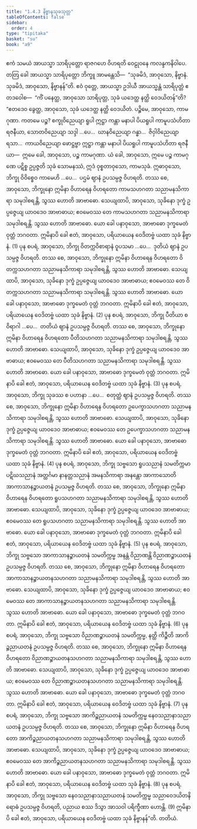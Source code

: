 ```yaml
---
title: "1.4.3 နိဗ္ဗာနသုခသုတ္တ"
tableOfContents: false
sidebar:
  order: 4
type: "tipitaka"
basket: "su"
book: "a9"
---
```



<DynamicBreadcrumb />

<Division number="34" book="a9">

<Paragraph number="259" book="a9">
ဧကံ သမယံ အာယသ္မာ သာရိပုတ္တော ရာဇဂဟေ ဝိဟရတိ ဝေဠုဝနေ ကလန္ဒကနိဝါပေ. တတြ ခေါ အာယသ္မာ သာရိပုတ္တော ဘိက္ခူ အာမန္တေသိ—  “သုခမိဒံ, အာဝုသော, နိဗ္ဗာနံ. သုခမိဒံ, အာဝုသော, နိဗ္ဗာနန်”တိ. ဧဝံ ဝုတ္တေ, အာယသ္မာ ဥဒါယီ အာယသ္မန္တံ သာရိပုတ္တံ ဧတဒဝေါစ—  “ကိံ ပနေတ္ထ, အာဝုသော သာရိပုတ္တ, သုခံ ယဒေတ္ထ နတ္ထိ ဝေဒယိတန်”တိ? “ဧတဒေဝ ခွေတ္ထ, အာဝုသော, သုခံ ယဒေတ္ထ နတ္ထိ ဝေဒယိတံ. ပဉ္စိမေ, အာဝုသော, ကာမဂုဏာ. ကတမေ ပဉ္စ? စက္ခုဝိညေယျာ ရူပါ ဣဋ္ဌာ ကန္တာ မနာပါ ပိယရူပါ ကာမူပသံဟိတာ ရဇနီယာ, သောတဝိညေယျာ သဒ္ဒါ …ပေ…  ဃာနဝိညေယျာ ဂန္ဓာ…  ဇိဝှါဝိညေယျာ ရသာ…  ကာယဝိညေယျာ ဖောဋ္ဌဗ္ဗာ ဣဋ္ဌာ ကန္တာ မနာပါ ပိယရူပါ ကာမူပသံဟိတာ ရဇနီယာ—  ဣမေ ခေါ, အာဝုသော, ပဉ္စ ကာမဂုဏာ. ယံ ခေါ, အာဝုသော, ဣမေ ပဉ္စ ကာမဂုဏေ ပဋိစ္စ ဥပ္ပဇ္ဇတိ သုခံ သောမနဿံ, ဣဒံ ဝုစ္စတာဝုသော, ကာမသုခံ.
</Paragraph>

<Paragraph number="260" book="a9">
ဣဓာဝုသော, ဘိက္ခု ဝိဝိစ္စေဝ ကာမေဟိ …ပေ…  ပဌမံ ဈာနံ ဥပသမ္ပဇ္ဇ ဝိဟရတိ. တဿ စေ, အာဝုသော, ဘိက္ခုနော ဣမိနာ ဝိဟာရေန ဝိဟရတော ကာမသဟဂတာ သညာမနသိကာရာ သမုဒါစရန္တိ, သွဿ ဟောတိ အာဗာဓော. သေယျထာပိ, အာဝုသော, သုခိနော ဒုက္ခံ ဥပ္ပဇ္ဇေယျ ယာဝဒေဝ အာဗာဓာယ; ဧဝမေဝဿ တေ ကာမသဟဂတာ သညာမနသိကာရာ သမုဒါစရန္တိ. သွဿ ဟောတိ အာဗာဓော. ယော ခေါ ပနာဝုသော, အာဗာဓော ဒုက္ခမေတံ ဝုတ္တံ ဘဂဝတာ. ဣမိနာပိ ခေါ ဧတံ, အာဝုသော, ပရိယာယေန ဝေဒိတဗ္ဗံ ယထာ သုခံ နိဗ္ဗာနံ. (1)
</Paragraph>

<Paragraph number="261" book="a9">
ပုန စပရံ, အာဝုသော, ဘိက္ခု ဝိတက္ကဝိစာရာနံ ဝူပသမာ …ပေ…  ဒုတိယံ ဈာနံ ဥပသမ္ပဇ္ဇ ဝိဟရတိ. တဿ စေ, အာဝုသော, ဘိက္ခုနော ဣမိနာ ဝိဟာရေန ဝိဟရတော ဝိတက္ကသဟဂတာ သညာမနသိကာရာ သမုဒါစရန္တိ, သွဿ ဟောတိ အာဗာဓော. သေယျထာပိ, အာဝုသော, သုခိနော ဒုက္ခံ ဥပ္ပဇ္ဇေယျ ယာဝဒေဝ အာဗာဓာယ; ဧဝမေဝဿ တေ ဝိတက္ကသဟဂတာ သညာမနသိကာရာ သမုဒါစရန္တိ. သွဿ ဟောတိ အာဗာဓော. ယော ခေါ ပနာဝုသော, အာဗာဓော ဒုက္ခမေတံ ဝုတ္တံ ဘဂဝတာ. ဣမိနာပိ ခေါ ဧတံ, အာဝုသော, ပရိယာယေန ဝေဒိတဗ္ဗံ ယထာ သုခံ နိဗ္ဗာနံ. (2)
</Paragraph>

<Paragraph number="262" book="a9">
ပုန စပရံ, အာဝုသော, ဘိက္ခု ပီတိယာ စ ဝိရာဂါ …ပေ…  တတိယံ ဈာနံ ဥပသမ္ပဇ္ဇ ဝိဟရတိ. တဿ စေ, အာဝုသော, ဘိက္ခုနော ဣမိနာ ဝိဟာရေန ဝိဟရတော ပီတိသဟဂတာ သညာမနသိကာရာ သမုဒါစရန္တိ, သွဿ ဟောတိ အာဗာဓော. သေယျထာပိ, အာဝုသော, သုခိနော ဒုက္ခံ ဥပ္ပဇ္ဇေယျ ယာဝဒေဝ အာဗာဓာယ; ဧဝမေဝဿ တေ ပီတိသဟဂတာ သညာမနသိကာရာ သမုဒါစရန္တိ. သွဿ ဟောတိ အာဗာဓော. ယော ခေါ ပနာဝုသော, အာဗာဓော ဒုက္ခမေတံ ဝုတ္တံ ဘဂဝတာ. ဣမိနာပိ ခေါ ဧတံ, အာဝုသော, ပရိယာယေန ဝေဒိတဗ္ဗံ ယထာ သုခံ နိဗ္ဗာနံ. (3)
</Paragraph>

<Paragraph number="263" book="a9">
ပုန စပရံ, အာဝုသော, ဘိက္ခု သုခဿ စ ပဟာနာ …ပေ…  စတုတ္ထံ ဈာနံ ဥပသမ္ပဇ္ဇ ဝိဟရတိ. တဿ စေ, အာဝုသော, ဘိက္ခုနော ဣမိနာ ဝိဟာရေန ဝိဟရတော ဥပေက္ခာသဟဂတာ သညာမနသိကာရာ သမုဒါစရန္တိ, သွဿ ဟောတိ အာဗာဓော. သေယျထာပိ, အာဝုသော, သုခိနော ဒုက္ခံ ဥပ္ပဇ္ဇေယျ ယာဝဒေဝ အာဗာဓာယ; ဧဝမေဝဿ တေ ဥပေက္ခာသဟဂတာ သညာမနသိကာရာ သမုဒါစရန္တိ. သွဿ ဟောတိ အာဗာဓော. ယော ခေါ ပနာဝုသော, အာဗာဓော ဒုက္ခမေတံ ဝုတ္တံ ဘဂဝတာ. ဣမိနာပိ ခေါ ဧတံ, အာဝုသော, ပရိယာယေန ဝေဒိတဗ္ဗံ ယထာ သုခံ နိဗ္ဗာနံ. (4)
</Paragraph>

<Paragraph number="264" book="a9">
ပုန စပရံ, အာဝုသော, ဘိက္ခု သဗ္ဗသော ရူပသညာနံ သမတိက္ကမာ ပဋိဃသညာနံ အတ္ထင်္ဂမာ နာနတ္တသညာနံ အမနသိကာရာ အနန္တော အာကာသောတိ အာကာသာနဉ္စာယတနံ ဥပသမ္ပဇ္ဇ ဝိဟရတိ. တဿ စေ, အာဝုသော, ဘိက္ခုနော ဣမိနာ ဝိဟာရေန ဝိဟရတော ရူပသဟဂတာ သညာမနသိကာရာ သမုဒါစရန္တိ, သွဿ ဟောတိ အာဗာဓော. သေယျထာပိ, အာဝုသော, သုခိနော ဒုက္ခံ ဥပ္ပဇ္ဇေယျ ယာဝဒေဝ အာဗာဓာယ; ဧဝမေဝဿ တေ ရူပသဟဂတာ သညာမနသိကာရာ သမုဒါစရန္တိ. သွဿ ဟောတိ အာဗာဓော. ယော ခေါ ပနာဝုသော, အာဗာဓော ဒုက္ခမေတံ ဝုတ္တံ ဘဂဝတာ. ဣမိနာပိ ခေါ ဧတံ, အာဝုသော, ပရိယာယေန ဝေဒိတဗ္ဗံ ယထာ သုခံ နိဗ္ဗာနံ. (5)
</Paragraph>

<Paragraph number="265" book="a9">
ပုန စပရံ, အာဝုသော, ဘိက္ခု သဗ္ဗသော အာကာသာနဉ္စာယတနံ သမတိက္ကမ္မ အနန္တံ ဝိညာဏန္တိ ဝိညာဏဉ္စာယတနံ ဥပသမ္ပဇ္ဇ ဝိဟရတိ. တဿ စေ, အာဝုသော, ဘိက္ခုနော ဣမိနာ ဝိဟာရေန ဝိဟရတော အာကာသာနဉ္စာယတနသဟဂတာ သညာမနသိကာရာ သမုဒါစရန္တိ, သွဿ ဟောတိ အာဗာဓော. သေယျထာပိ, အာဝုသော, သုခိနော ဒုက္ခံ ဥပ္ပဇ္ဇေယျ ယာဝဒေဝ အာဗာဓာယ; ဧဝမေဝဿ တေ အာကာသာနဉ္စာယတနသဟဂတာ သညာမနသိကာရာ သမုဒါစရန္တိ. သွဿ ဟောတိ အာဗာဓော. ယော ခေါ ပနာဝုသော, အာဗာဓော ဒုက္ခမေတံ ဝုတ္တံ ဘဂဝတာ. ဣမိနာပိ ခေါ ဧတံ, အာဝုသော, ပရိယာယေန ဝေဒိတဗ္ဗံ ယထာ သုခံ နိဗ္ဗာနံ. (6)
</Paragraph>

<Paragraph number="266" book="a9">
ပုန စပရံ, အာဝုသော, ဘိက္ခု သဗ္ဗသော ဝိညာဏဉ္စာယတနံ သမတိက္ကမ္မ, နတ္ထိ ကိဉ္စီတိ အာကိဉ္စညာယတနံ ဥပသမ္ပဇ္ဇ ဝိဟရတိ. တဿ စေ, အာဝုသော, ဘိက္ခုနော ဣမိနာ ဝိဟာရေန ဝိဟရတော ဝိညာဏဉ္စာယတနသဟဂတာ သညာမနသိကာရာ သမုဒါစရန္တိ, သွဿ ဟောတိ အာဗာဓော. သေယျထာပိ, အာဝုသော, သုခိနော ဒုက္ခံ ဥပ္ပဇ္ဇေယျ ယာဝဒေဝ အာဗာဓာယ; ဧဝမေဝဿ တေ ဝိညာဏဉ္စာယတနသဟဂတာ သညာမနသိကာရာ သမုဒါစရန္တိ. သွဿ ဟောတိ အာဗာဓော. ယော ခေါ ပနာဝုသော, အာဗာဓော ဒုက္ခမေတံ ဝုတ္တံ ဘဂဝတာ. ဣမိနာပိ ခေါ ဧတံ, အာဝုသော, ပရိယာယေန ဝေဒိတဗ္ဗံ ယထာ သုခံ နိဗ္ဗာနံ. (7)
</Paragraph>

<Paragraph number="267" book="a9">
ပုန စပရံ, အာဝုသော, ဘိက္ခု သဗ္ဗသော အာကိဉ္စညာယတနံ သမတိက္ကမ္မ နေဝသညာနာသညာယတနံ ဥပသမ္ပဇ္ဇ ဝိဟရတိ. တဿ စေ, အာဝုသော, ဘိက္ခုနော ဣမိနာ ဝိဟာရေန ဝိဟရတော အာကိဉ္စညာယတနသဟဂတာ သညာမနသိကာရာ သမုဒါစရန္တိ, သွဿ ဟောတိ အာဗာဓော. သေယျထာပိ, အာဝုသော, သုခိနော ဒုက္ခံ ဥပ္ပဇ္ဇေယျ ယာဝဒေဝ အာဗာဓာယ; ဧဝမေဝဿ တေ အာကိဉ္စညာယတနသဟဂတာ သညာမနသိကာရာ သမုဒါစရန္တိ. သွဿ ဟောတိ အာဗာဓော. ယော ခေါ ပနာဝုသော, အာဗာဓော ဒုက္ခမေတံ ဝုတ္တံ ဘဂဝတာ. ဣမိနာပိ ခေါ ဧတံ, အာဝုသော, ပရိယာယေန ဝေဒိတဗ္ဗံ ယထာ သုခံ နိဗ္ဗာနံ. (8)
</Paragraph>

<Paragraph number="268" book="a9">
ပုန စပရံ, အာဝုသော, ဘိက္ခု သဗ္ဗသော နေဝသညာနာသညာယတနံ သမတိက္ကမ္မ သညာဝေဒယိတနိရောဓံ ဥပသမ္ပဇ္ဇ ဝိဟရတိ, ပညာယ စဿ ဒိသွာ အာသဝါ ပရိက္ခီဏာ ဟောန္တိ. (9)
</Paragraph>

<Paragraph number="269" book="a9">
ဣမိနာပိ ခေါ ဧတံ, အာဝုသော, ပရိယာယေန ဝေဒိတဗ္ဗံ ယထာ သုခံ နိဗ္ဗာနန်”တိ.

</Paragraph>
</Division>

<Paragraph number="270" type="center" book="a9">
တတိယံ.
</Paragraph>